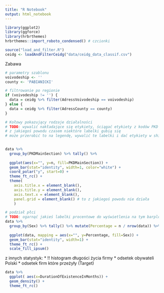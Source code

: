 ```yaml
---
title: "R Notebook"
output: html_notebook
---
```

```r
library(ggplot2)
library(ggforce)
library(hrbrthemes)
hrbrthemes::import_roboto_condensed() # czcionki
```


```r
source("load_and_filter.R")
ceidg <- loadAndFilterCeidg("data/ceidg_data_classif.csv")
```


Zabawa
```r
# parametry szablonu
voivodeship <- ''
county <- 'PABIANICKI'

# filtrowanie po regionie
if (voivodeship != '') {
  data = ceidg %>% filter(AdressVoivodeship == voivodeship)
} else {
  data = ceidg %>% filter(AdressCounty == county)
}
```


```r
# Kołowy pokazujący rodzaje działalności
# TODO: wywalić nakładające się etykiety, ściągać etykiety z kodów PKD
# z jakiegoś powodu czasem niektóre labelki gubią się
# może przerobić to na legendę, wywalić te labelki i dać etykiety w shiny po najechaniu myszką na element wykresu?
  

data %>%
  group_by(PKDMainSection) %>% tally() %>%
  
  ggplot(aes(x="", y=n, fill=PKDMainSection)) +
  geom_bar(stat="identity", width=1, color="white") +
  coord_polar("y", start=0) +
  theme_ft_rc() +
  theme(
    axis.title.x = element_blank(),
    axis.title.y = element_blank(),
    axis.text.x = element_blank(),
    panel.grid = element_blank() # to z jakiegoś powodu nie działa
    )

```
```r
# podział płci
# TODO: ogarnąć jakieś labelki procentowe do wyświetlenia na tym barplocie
data %>%
  group_by(Sex) %>% tally() %>% mutate(Percentage = n / nrow(data)) %>%
  
  ggplot(data, mapping = aes(x="", y=Percentage, fill=Sex)) +
  geom_bar(stat="identity", width=1) +
  theme_ft_rc() +
  scale_fill_ipsum()
```

z innych statystyk:
* !! histogram długości życia firmy
* odsetek obywateli Polski
* odsetek firm które przeżyły (Target)


```r
data %>%
  ggplot( aes(x=DurationOfExistenceInMonths)) +
  geom_density() +
  theme_ft_rc()
```

